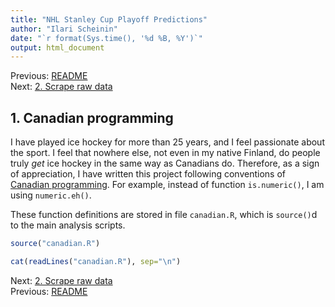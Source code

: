```yaml
---
title: "NHL Stanley Cup Playoff Predictions"
author: "Ilari Scheinin"
date: "`r format(Sys.time(), '%d %B, %Y')`"
output: html_document
---
```


Previous: [README](https://github.com/ilarischeinin/stanley)  
Next: [2. Scrape raw data](scrape.html)

1. Canadian programming
-----------------------

I have played ice hockey for more than 25 years, and I feel passionate about the sport. I feel that nowhere else, not even in my native Finland, do people truly *get* ice hockey in the same way as Canadians do. Therefore, as a sign of appreciation, I have written this project following conventions of
[Canadian programming](http://programmers.stackexchange.com/a/5576). For
example, instead of function `is.numeric()`, I am using `numeric.eh()`.

These function definitions are stored in file `canadian.R`,
which is `source()`d to the main analysis scripts.

```r
source("canadian.R")
```

```r
cat(readLines("canadian.R"), sep="\n")
```

Next: [2. Scrape raw data](scrape.html)  
Previous: [README](https://github.com/ilarischeinin/stanley)

